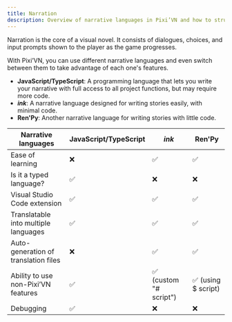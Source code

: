 ```yaml
---
title: Narration
description: Overview of narrative languages in Pixi’VN and how to structure interactive stories using dialogues, choices, and input prompts.
---
```


Narration is the core of a visual novel. It consists of <DynamicLink href="/start/dialogue">dialogues</DynamicLink>, <DynamicLink href="/start/choices">choices</DynamicLink>, and <DynamicLink href="/start/input">input prompts</DynamicLink> shown to the player as the game progresses.

With Pixi’VN, you can use different narrative languages and even switch between them to take advantage of each one's features.

* **JavaScript/TypeScript**: A programming language that lets you write your narrative with full access to all project functions, but may require more code.
* **<DynamicLink href="/ink">*ink*</DynamicLink>**: A narrative language designed for writing stories easily, with minimal code.
* **<DynamicLink href="/renpy">Ren'Py</DynamicLink>**: Another narrative language for writing stories with little code.

| Narrative languages | JavaScript/TypeScript | *ink* | Ren'Py |
|---|---|---|---|
| Ease of learning | ❌ | ✅ | ✅ |
| Is it a typed language? | ✅ | ❌ | ❌ |
| Visual Studio Code extension | ✅ | ✅ | ✅ |
| Translatable into multiple languages | ✅ | ✅ | ✅ |
| Auto-generation of translation files | ❌ | ✅ | ✅ |
| Ability to use non-Pixi’VN features | ✅ | ✅  (<DynamicLink href="/ink/hashtag">custom "# script"</DynamicLink>) | ✅ (using $ script) |
| Debugging | ✅ | ❌ | ❌ |
